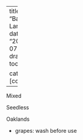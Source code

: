 
---
title: "Bacon Lardons"
date: "2024-07-22"
draft: true
toc: true

categories: [cooking]
---

Mixed

Seedless

Oaklands


- grapes: wash before use
